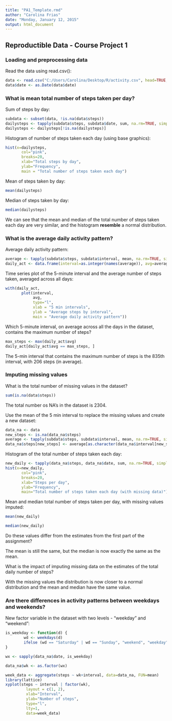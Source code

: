 ```yaml
---
title: "PA1_Template.rmd"
author: "Carolina Frias"
date: "Monday, January 12, 2015"
output: html_document
---
```

## Reproductible Data - Course Project 1

### Loading and preprocessing data
Read the data using read.csv():
```r
data <- read.csv("C:/Users/Carolina/Desktop/R/activity.csv", head=TRUE, na.strings="NA")
data$date <- as.Date(data$date)
```

### What is mean total number of steps taken per day?
Sum of steps by day:
```r
subdata <- subset(data, !is.na(data$steps))
dailysteps <- tapply(subdata$steps, subdata$date, sum, na.rm=TRUE, simplify=T)
dailysteps <- dailysteps[!is.na(dailysteps)]
```
Histogram of number of steps taken each day (using base graphics):
```r
hist(x=dailysteps, 
       col="pink", 
       breaks=20,
       xlab="Total steps by day",
       ylab="Frequency",
       main = "Total number of steps taken each day")
```
Mean of steps taken by day:
```r
mean(dailysteps)
```
Median of steps taken by day:
```r
median(dailysteps)
```
We can see that the mean and median of the total number of steps taken each day are very similar, and the histogram **resemble** a normal distribution. 

### What is the average daily activity pattern?
Average daily activity pattern:
```r
average <- tapply(subdata$steps, subdata$interval, mean, na.rm=TRUE, simplify=T)
daily_act <- data.frame(interval=as.integer(names(average)), avg=average)
```
Time series plot of the 5-minute interval and the average number of steps taken, averaged across all days:
```r
with(daily_act, 
       plot(interval,
            avg, 
            type="l", 
            xlab = "5 min intervals", 
            ylab = "Average steps by interval", 
            main = "Average daily activity pattern"))
```

Which 5-minute interval, on average across all the days in the dataset, contains the maximum number of steps?
```r
max_steps <- max(daily_act$avg)
daily_act[daily_act$avg == max_steps, ]
```
The 5-min interval that contains the maximum number of steps is the 835th interval, with 206 steps (in average).

### Imputing missing values
What is the total number of missing values in the dataset?
```r
sum(is.na(data$steps))
```
The total number os NA's in the dataset is 2304.

Use the mean of the 5 min interval to replace the missing values and create a new dataset:
```r
data_na <- data
new_steps <- is.na(data_na$steps)
average <- tapply(subdata$steps, subdata$interval, mean, na.rm=TRUE, simplify=T)
data_na$steps[new_steps] <- average[as.character(data_na$interval[new_steps])]
```
Histogram of the total number of steps taken each day:
```r
new_daily <- tapply(data_na$steps, data_na$date, sum, na.rm=TRUE, simplify=T)
hist(x=new_daily, 
       col="pink", 
       breaks=20, 
       xlab="Steps per day", 
       ylab="Frequency", 
       main="Total number of steps taken each day (with missing data)")
```
Mean and median total number of steps taken per day, with missing values imputed: 
```r
mean(new_daily)
```
```r
median(new_daily)
```
Do these values differ from the estimates from the first part of the assignment? 

The mean is still the same, but the median is now exactly the same as the mean.

What is the impact of imputing missing data on the estimates of the total daily number of steps?

With the missing values the distribution is now closer to a normal distribution and the mean and median have the same value.

### Are there differences in activity patterns between weekdays and weekends?
New factor variable in the dataset with two levels - "weekday" and "weekend":
```r
is_weekday <- function(d) {
        wd <- weekdays(d)
        ifelse (wd == "Saturday" | wd == "Sunday", "weekend", "weekday")
}
```
```r
wx <- sapply(data_na$date, is_weekday)
```
```r
data_na$wk <- as.factor(wx)
```
```r
week_data <- aggregate(steps ~ wk+interval, data=data_na, FUN=mean)
library(lattice)
xyplot(steps ~ interval | factor(wk), 
         layout = c(1, 2), 
         xlab="Interval", 
         ylab="Number of steps", 
         type="l", 
         lty=1, 
         data=week_data)
```